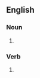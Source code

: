 ==English==

===Noun===
{{head|en|noun form}}

# {{plural of|chuff|lang=en}}

===Verb===
{{head|en|verb form}}

# {{en-third-person singular of|chuff}}